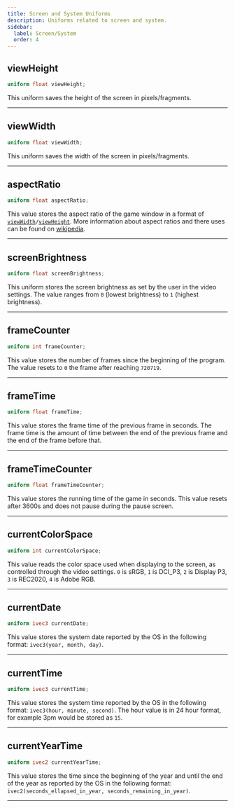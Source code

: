 ```yaml
---
title: Screen and System Uniforms
description: Uniforms related to screen and system.
sidebar:
  label: Screen/System
  order: 4
---
```



## viewHeight
```glsl
uniform float viewHeight;
```
This uniform saves the height of the screen in pixels/fragments.

----------------


## viewWidth
```glsl
uniform float viewWidth;
```
This uniform saves the width of the screen in pixels/fragments.

----------------


## aspectRatio
```glsl
uniform float aspectRatio;
```
This value stores the aspect ratio of the game window in a format of [`viewWidth`](/reference/uniforms/system#viewwidth)`/`[`viewHeight`](/reference/uniforms/system#viewheight). More information about aspect ratios and there uses can be found on [wikipedia](https://en.wikipedia.org/wiki/Aspect_ratio_(image)).

----------------


## screenBrightness
```glsl
uniform float screenBrightness;
```
This uniform stores the screen brightness as set by the user in the video settings. The value ranges from `0` (lowest brightness) to `1` (highest brightness).

----------------


## frameCounter
```glsl
uniform int frameCounter;
```
This value stores the number of frames since the beginning of the program. The value resets to `0` the frame after reaching `720719`.

----------------


## frameTime
```glsl
uniform float frameTime;
```
This value stores the frame time of the previous frame in seconds. The frame time is the amount of time between the end of the previous frame and the end of the frame before that.

----------------


## frameTimeCounter
```glsl
uniform float frameTimeCounter;
```
This value stores the running time of the game in seconds. This value resets after 3600s and does not pause during the pause screen.

----------------


## currentColorSpace <Badge text="Iris Exclusive" variant="tip" size="medium" />
```glsl
uniform int currentColorSpace;
```
This value reads the color space used when displaying to the screen, as controlled through the video settings. `0` is sRGB, `1` is DCI_P3, `2` is Display P3, `3` is REC2020, `4` is Adobe RGB.

----------------


## currentDate <Badge text="Iris Exclusive" variant="tip" size="medium" />
```glsl
uniform ivec3 currentDate;
```
This value stores the system date reported by the OS in the following format: `ivec3(year, month, day)`.

----------------


## currentTime <Badge text="Iris Exclusive" variant="tip" size="medium" />
```glsl
uniform ivec3 currentTime;
```
This value stores the system time reported by the OS in the following format: `ivec3(hour, minute, second)`. The hour value is in 24 hour format, for example 3pm would be stored as `15`.

----------------


## currentYearTime <Badge text="Iris Exclusive" variant="tip" size="medium" />
```glsl
uniform ivec2 currentYearTime;
```
This value stores the time since the beginning of the year and until the end of the year as reported by the OS in the following format: `ivec2(seconds_ellapsed_in_year, seconds_remaining_in_year)`.

----------------


